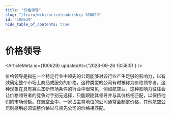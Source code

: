 ```yaml
---
title: "价格领导"
slug: "/learn/wiki/priceleadership-100629"
id: "100629"
hide_table_of_contents: true
---
```



# 价格领导

<ArticleMeta id={100629} updatedAt={'2023-09-26 13:58:51'} />
<div className='border-solid border-b border-t-0 my-4 border-[var(--ifm-color-gray-300)]' />

价格领导是指在一个特定行业中领先的公司能够对该行业产生足够的影响力，以有效确定整个市场上商品或服务的价格。这种类型的公司有时被称为价格领导者。这种现象在具有寡头垄断市场条件的行业中很常见，例如航空业。这种影响力往往会让价格领导者的竞争对手别无选择，只能跟随其领导并与其价格相匹配，以保持他们的市场份额。在航空业中，一家占主导地位的公司通常会制定价格，其他航空公司则感到必须调整价格以与领先公司的价格相匹配。
